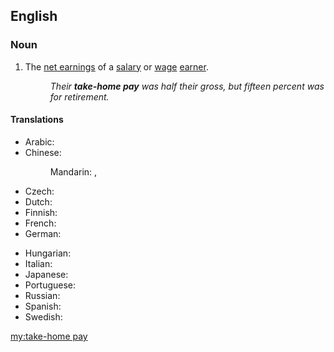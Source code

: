 {{also|takehome pay}}
==English==

===Noun===
{{en-noun|head=[[take]]-[[home]] [[pay]]|-}}

# The [[net earnings]] of a [[salary]] or [[wage]] [[earner]].
#: ''Their '''take-home pay''' was half their gross, but fifteen percent was for retirement.''

====Translations====
{{trans-top|net earnings of a wage earner}}
* Arabic: {{t-needed|ar}}
* Chinese:
*: Mandarin: {{t|cmn|扣稅後的實得工資|sc=Hani}}, {{t|cmn|扣税后的实得工资|tr=kòushuì hòu de shídé gōngzī|sc=Hani}}
* Czech: {{t|cs|čistý plat}}
* Dutch: {{t|nl|nettoloon|n}}
* Finnish: {{t|fi|nettopalkka}}
* French: {{t|fr|salaire net|m}}
* German: {{t|de|Nettogehalt|n}}
{{trans-mid}}
* Hungarian: {{t|hu|nettó bér}}
* Italian: {{t-needed|it}}
* Japanese: {{t-needed|ja}}
* Portuguese: {{t+|pt|renda|f}}
* Russian: {{t|ru|чи́стый за́работок|m}}
* Spanish: {{t|es|salario neto|m}}
* Swedish: {{t|sv|nettolön}}
{{trans-bottom}}

[[my:take-home pay]]